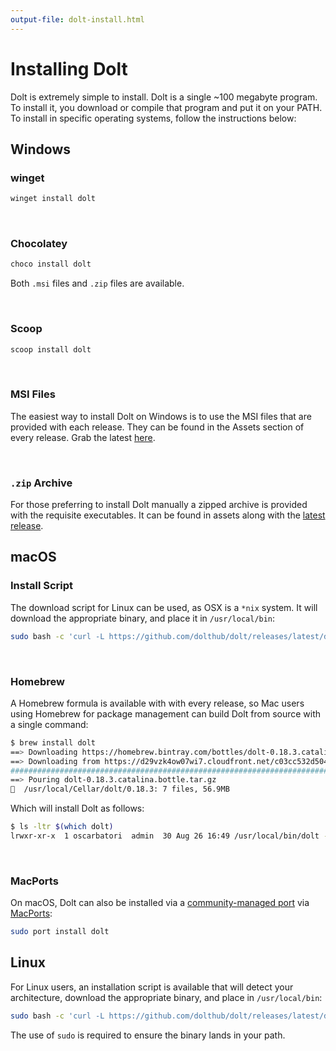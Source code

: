```yaml
---
output-file: dolt-install.html
---
```


# Installing Dolt {#sec-install-dolt}

Dolt is extremely simple to install. Dolt is a single ~100 megabyte program. To install it, you download or compile that program and put it on your PATH. To install in specific operating systems, follow the instructions below:

::: {.panel-tabset}

## Windows {#sec-install-dolt-windows}

### winget {#sec-install-dolt-windows-winget .unnumbered}

```bash
winget install dolt
```

<br/>

### Chocolatey {#sec-install-dolt-windows-chocolatey .unnumbered}

```bash
choco install dolt
```

Both `.msi` files and `.zip` files are available.

<br/>

### Scoop {#sec-install-dolt-windows-scoop .unnumbered}

```bash
scoop install dolt
```

<br/>

### MSI Files {#sec-install-dolt-windows-msi .unnumbered}

The easiest way to install Dolt on Windows is to use the MSI files that are provided with each release. They can be found in the Assets section of every release. Grab the latest [here](https://github.com/dolthub/dolt/releases/latest).

<br/>

### `.zip` Archive {#sec-install-dolt-windows-zip .unnumbered}

For those preferring to install Dolt manually a zipped archive is provided with the requisite executables. It can be found in assets along with the [latest release](https://github.com/dolthub/dolt/releases/latest).

## macOS {#sec-install-dolt-mac}

### Install Script {#sec-install-dolt-macos-install-script .unnumbered}

The download script for Linux can be used, as OSX is a `*nix` system. It will download the appropriate binary, and place it in `/usr/local/bin`:

```bash
sudo bash -c 'curl -L https://github.com/dolthub/dolt/releases/latest/download/install.sh | bash'
```

<br/>

### Homebrew {#sec-install-dolt-macos-homebrew .unnumbered}

A Homebrew formula is available with with every release, so Mac users using Homebrew for package management can build Dolt from source with a single command:

```bash
$ brew install dolt
==> Downloading https://homebrew.bintray.com/bottles/dolt-0.18.3.catalina.bottle.tar.gz
==> Downloading from https://d29vzk4ow07wi7.cloudfront.net/c03cc532d5045fa090cb4e0f141883685de3765bf1d221e400c750b3ae89e328?response-content-disposition=attachment%3Bfilename%3D%22dolt-0.18.3.catalina.bottle.tar.gz%22&Policy=eyJTdGF0
######################################################################## 100.0%
==> Pouring dolt-0.18.3.catalina.bottle.tar.gz
🍺  /usr/local/Cellar/dolt/0.18.3: 7 files, 56.9MB
```

Which will install Dolt as follows:

```bash
$ ls -ltr $(which dolt)
lrwxr-xr-x  1 oscarbatori  admin  30 Aug 26 16:49 /usr/local/bin/dolt -> ../Cellar/dolt/0.18.3/bin/dolt
```

<br/>

### MacPorts {#sec-install-dolt-macos-macport .unnumbered}

On macOS, Dolt can also be installed via a [community-managed port](https://ports.macports.org/port/dolt/) via [MacPorts](https://www.macports.org/):

```bash
sudo port install dolt
```

## Linux {#sec-install-dolt-linux}

For Linux users, an installation script is available that will detect your architecture, download the appropriate binary, and place in `/usr/local/bin`:

```bash
sudo bash -c 'curl -L https://github.com/dolthub/dolt/releases/latest/download/install.sh | sudo bash'
```

The use of `sudo` is required to ensure the binary lands in your path.

:::
